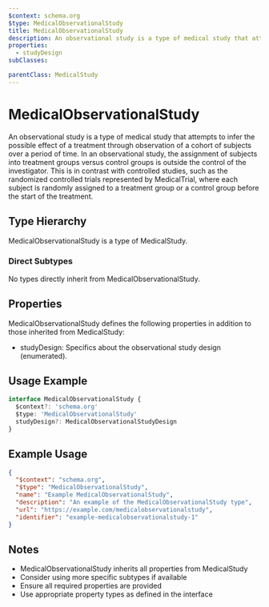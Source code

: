 ```yaml
---
$context: schema.org
$type: MedicalObservationalStudy
title: MedicalObservationalStudy
description: An observational study is a type of medical study that attempts to infer the possible effect of a treatment through observation of a cohort of subjects over a period of time. In an observational study, the assignment of subjects into treatment groups versus control groups is outside the control of the investigator. This is in contrast with controlled studies, such as the randomized controlled trials represented by MedicalTrial, where each subject is randomly assigned to a treatment group or a control group before the start of the treatment.
properties:
  - studyDesign
subClasses:

parentClass: MedicalStudy
---
```


# MedicalObservationalStudy

An observational study is a type of medical study that attempts to infer the possible effect of a treatment through observation of a cohort of subjects over a period of time. In an observational study, the assignment of subjects into treatment groups versus control groups is outside the control of the investigator. This is in contrast with controlled studies, such as the randomized controlled trials represented by MedicalTrial, where each subject is randomly assigned to a treatment group or a control group before the start of the treatment.

## Type Hierarchy

MedicalObservationalStudy is a type of MedicalStudy.

### Direct Subtypes

No types directly inherit from MedicalObservationalStudy.

## Properties

MedicalObservationalStudy defines the following properties in addition to those inherited from MedicalStudy:

- studyDesign: Specifics about the observational study design (enumerated).

## Usage Example

```typescript
interface MedicalObservationalStudy {
  $context?: 'schema.org'
  $type: 'MedicalObservationalStudy'
  studyDesign?: MedicalObservationalStudyDesign
}
```

## Example Usage

```json
{
  "$context": "schema.org",
  "$type": "MedicalObservationalStudy",
  "name": "Example MedicalObservationalStudy",
  "description": "An example of the MedicalObservationalStudy type",
  "url": "https://example.com/medicalobservationalstudy",
  "identifier": "example-medicalobservationalstudy-1"
}
```

## Notes

- MedicalObservationalStudy inherits all properties from MedicalStudy
- Consider using more specific subtypes if available
- Ensure all required properties are provided
- Use appropriate property types as defined in the interface

